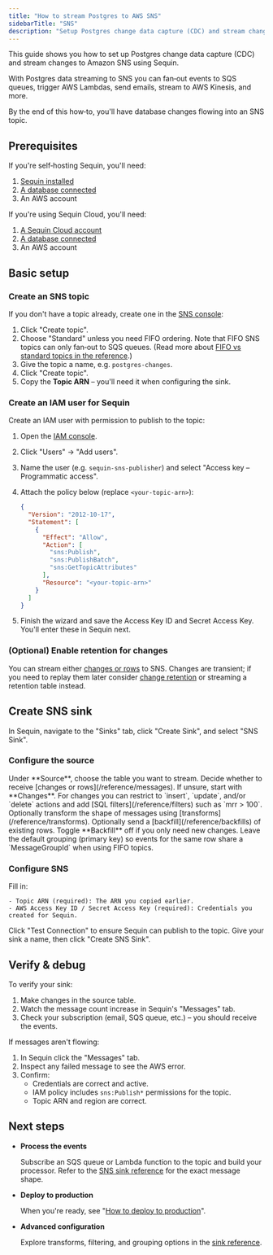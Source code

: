 ```yaml
---
title: "How to stream Postgres to AWS SNS"
sidebarTitle: "SNS"
description: "Setup Postgres change data capture (CDC) and stream changes to Amazon SNS topics with Sequin. Power event-driven architectures, fan‑out to SQS queues, Lambdas, and more."
---
```


This guide shows you how to set up Postgres change data capture (CDC) and stream changes to Amazon SNS using Sequin.

With Postgres data streaming to SNS you can fan‑out events to SQS queues, trigger AWS Lambdas, send emails, stream to AWS Kinesis, and more.

By the end of this how‑to, you'll have database changes flowing into an SNS topic.

## Prerequisites

If you're self‑hosting Sequin, you'll need:

1. [Sequin installed](/running-sequin)
2. [A database connected](/connect-postgres)
3. An AWS account

If you're using Sequin Cloud, you'll need:

1. [A Sequin Cloud account](https://console.sequinstream.com)
2. [A database connected](/connect-postgres)
3. An AWS account

## Basic setup

### Create an SNS topic

If you don't have a topic already, create one in the [SNS console](https://console.aws.amazon.com/sns/v3/home):

1. Click "Create topic".
2. Choose "Standard" unless you need FIFO ordering. Note that FIFO SNS topics can only fan‑out to SQS queues. (Read more about [FIFO vs standard topics in the reference](/reference/sinks/sns#fifo-vs-standard-topics).)
3. Give the topic a name, e.g. `postgres-changes`.
4. Click "Create topic".
5. Copy the **Topic ARN** – you'll need it when configuring the sink.


### Create an IAM user for Sequin

Create an IAM user with permission to publish to the topic:

1. Open the [IAM console](https://console.aws.amazon.com/iam/).
2. Click "Users" → "Add users".
3. Name the user (e.g. `sequin-sns-publisher`) and select "Access key – Programmatic access".
4. Attach the policy below (replace `<your-topic-arn>`):

   ```json
   {
     "Version": "2012-10-17",
     "Statement": [
       {
         "Effect": "Allow",
         "Action": [
           "sns:Publish",
           "sns:PublishBatch",
           "sns:GetTopicAttributes"
         ],
         "Resource": "<your-topic-arn>"
       }
     ]
   }
   ```

5. Finish the wizard and save the Access Key ID and Secret Access Key. You'll enter these in Sequin next.

### (Optional) Enable retention for changes

You can stream either [changes or rows](/reference/messages) to SNS. Changes are transient; if you need to replay them later consider [change retention](/reference/change-retention) or streaming a retention table instead.

## Create SNS sink

In Sequin, navigate to the "Sinks" tab, click "Create Sink", and select "SNS Sink".

### Configure the source

<Steps>
  <Step title="Select source table">
    Under **Source**, choose the table you want to stream.
  </Step>

  <Step title="Choose message type">
    Decide whether to receive [changes or rows](/reference/messages). If unsure, start with **Changes**.
  </Step>

  <Step title="Specify filters">
    For changes you can restrict to `insert`, `update`, and/or `delete` actions and add [SQL filters](/reference/filters) such as `mrr > 100`.
  </Step>

  <Step title="Specify transforms">
    Optionally transform the shape of messages using [transforms](/reference/transforms).
  </Step>

  <Step title="Specify backfill">
    Optionally send a [backfill](/reference/backfills) of existing rows. Toggle **Backfill** off if you only need new changes.
  </Step>

  <Step title="Specify message grouping">
    Leave the default grouping (primary key) so events for the same row share a `MessageGroupId` when using FIFO topics.
  </Step>
</Steps>

### Configure SNS

<Steps>
  <Step title="Enter topic details">
    Fill in:
    
    - Topic ARN (required): The ARN you copied earlier.
    - AWS Access Key ID / Secret Access Key (required): Credentials you created for Sequin.
  </Step>

  <Step title="Test connection">
    Click "Test Connection" to ensure Sequin can publish to the topic.
  </Step>

  <Step title="Create the sink">
    Give your sink a name, then click "Create SNS Sink".
  </Step>
</Steps>

## Verify & debug

To verify your sink:

1. Make changes in the source table.
2. Watch the message count increase in Sequin's "Messages" tab.
3. Check your subscription (email, SQS queue, etc.) – you should receive the events.

If messages aren't flowing:

1. In Sequin click the "Messages" tab.
2. Inspect any failed message to see the AWS error.
3. Confirm:
   - Credentials are correct and active.
   - IAM policy includes `sns:Publish*` permissions for the topic.
   - Topic ARN and region are correct.


## Next steps

- **Process the events**

  Subscribe an SQS queue or Lambda function to the topic and build your processor. Refer to the [SNS sink reference](/reference/sinks/sns) for the exact message shape.

- **Deploy to production**

  When you're ready, see "[How to deploy to production](/how-to/deploy-to-production)".

- **Advanced configuration**

  Explore transforms, filtering, and grouping options in the [sink reference](/reference/sinks/sns). 